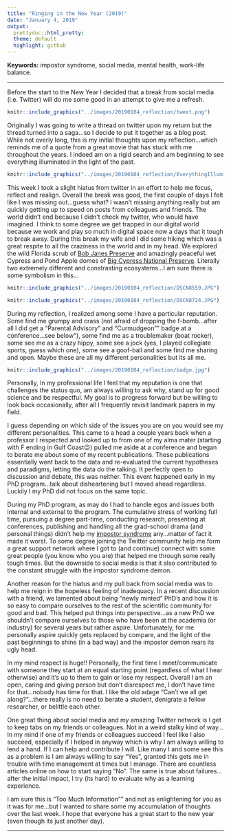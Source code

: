 ```yaml
---
title: "Ringing in the New Year (2019)"
date: "January 4, 2019"
output: 
  prettydoc::html_pretty:
  theme: default
  highlight: github
---
```


__Keywords:__ impostor syndrome, social media, mental health, work-life balance.

***

Before the start to the New Year I decided that a break from social media (i.e. Twitter) will do me some good in an attempt to give me a refresh. 

```r
knitr::include_graphics("../images/20190104_reflection/tweet.png")
```


Originally I was going to write a thread on twitter upon my return but the thread turned into a saga...so I decide to put it together as a blog post. While not overly long, this is my initial thoughts upon my reflection...which reminds me of a quote from a great movie that has stuck with me throughout the years. I indeed am on a rigid search and am beginning to see everything illuminated in the light of the past.  

```r
knitr::include_graphics("../images/20190104_reflection/EverythingIlluminated_quote.png")
```


This week I took a slight hiatus from twitter in an effort to help me focus, reflect and realign. Overall the break was good, the first couple of days I felt like I was missing out...guess what? I wasn't missing anything really but am quickly getting up to speed on posts from colleagues and friends. The world didn't end because I didn't check my twitter, who would have imagined. I think to some degree we get trapped in our digital world because we work and play so much in digital space now a days that it tough to break away. During this break my wife and I did some hiking which was a great respite to all the craziness in the world and in my head. We explored the wild Florida scrub of [Bob Janes Preserve](http://www.leegov.com/conservation2020/preserves/preserve?projid=8) and amazingly peaceful wet Cypress and Pond Apple domes of [Big Cypress National Preserve](https://www.nps.gov/bicy/index.htm). Literally two extremely different and constrasting ecosystems...I am sure there is some symbolism in this... 

```r
knitr::include_graphics("../images/20190104_reflection/DSCN8559.JPG")
```

```r
knitr::include_graphics("../images/20190104_reflection/DSCN8724.JPG")
```

During my reflection, I realized among some I have a particular reputation. Some find me grumpy and crass (not afraid of dropping the f-bomb...after all I did get a "Parental Advisory" and "Curmudgeon"" badge at a conference...see below"), some find me as a troublemaker (boat rocker), some see me as a crazy hippy, some see a jock (yes, I played collegiate sports, guess which one), some see a goof-ball and some find me sharing and open. Maybe these are all my different personalities but its all me. 

```r
knitr::include_graphics("../images/20190104_reflection/badge.jpg")
```

Personally, In my professional life I feel that my reputation is one that challenges the status quo, am always willing to ask why, stand up for good science and be respectful. My goal is to  progress forward but be willing to look back occasionally, after all I frequently revisit landmark papers in my field. 

I guess depending on which side of the issues you are on you would see my different personalities. This came to a head a couple years back when a professor I respected and looked up to from one of my alma mater (starting with F ending in Gulf Coast😉) pulled me aside at a conference and began to berate me about some of my recent publications. These publications essentially went back to the data and re-evaluated the current hypotheses and paradigms, letting the data do the talking. It perfectly open to discussion and debate, this was neither. This event happened early in my PhD program...talk about disheartening but I moved ahead regardless. Luckily I my PhD did not focus on the same topic. 

During my PhD program, as may do I had to handle egos and issues both internal and external to the program. The cumulative stress of working full time, pursuing a degree part-time, conducting research, presenting at conferences, publishing and handling all the grad-school drama (and personal things) didn't help my [impostor syndrome](https://en.wikipedia.org/wiki/Impostor_syndrome) any...matter of fact it made it worst. To some degree joining the Twitter community help me form a great support network where I got to (and continue) connect with some great people (you know who you are) that helped me through some really tough times. But the downside to social media is that it also contributed to the constant struggle with the impostor syndrome demon.

Another reason for the hiatus and my pull back from social media was to help me reign in the hopeless feeling of inadequacy. In a recent discussion with a friend, we lamented about being "newly minted" PhD's and how it is so easy to compare ourselves to the rest of the scientific community for good and bad. This helped put things into perspective...as a new PhD we shouldn't compare ourselves to those who have been at the academia (or industry) for several years but rather aspire. Unfortunately, for me personally aspire quickly gets replaced by compare, and the light of the past beginnings to shine (in a bad way) and the impostor demon rears its ugly head.   

In my mind respect is huge!! Personally, the first time I meet/communicate with someone they start at an equal starting point (regardless of what I hear otherwise) and it's up to them to gain or lose my respect. Overall I am an open, caring and giving person but don't disrespect me, I don't have time for that...nobody has time for that. I like the old adage "Can't we all get along?"...there really is no need to berate a student, denigrate a fellow researcher, or belittle each other. 

One great thing about social media and my amazing Twitter network is I get to keep tabs on my friends or colleagues. Not in a weird stalky kind of way... In my mind if one of my friends or colleagues succeed I feel like I also succeed, especially if I helped in anyway which is why I am always willing to lend a hand. If I can help and contribute I will. Like many I and some see this as a problem is I am always willing to say "Yes", granted this gets me in trouble with time management at times but I manage. There are countless articles online on how to start saying "No". The same is true about failures...after the initial impact, I try (its hard) to evaluate why as a learning experience.

I am sure this is "Too Much Information"" and not as enlightening for you as it was for me...but I wanted to share some my accumulation of thoughts over the last week. I hope that everyone has a great start to the new year (even though its just another day). 

***